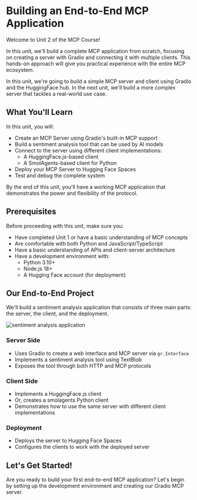 # Building an End-to-End MCP Application

Welcome to Unit 2 of the MCP Course! 

In this unit, we'll build a complete MCP application from scratch, focusing on creating a server with Gradio and connecting it with multiple clients. This hands-on approach will give you practical experience with the entire MCP ecosystem.

<Tip>

In this unit, we're going to build a simple MCP server and client using Gradio and the HuggingFace hub. In the next unit, we'll build a more complex server that tackles a real-world use case.

</Tip>

## What You'll Learn

In this unit, you will:

- Create an MCP Server using Gradio's built-in MCP support
- Build a sentiment analysis tool that can be used by AI models
- Connect to the server using different client implementations:
  - A HuggingFace.js-based client
  - A SmolAgents-based client for Python
- Deploy your MCP Server to Hugging Face Spaces
- Test and debug the complete system

By the end of this unit, you'll have a working MCP application that demonstrates the power and flexibility of the protocol.

## Prerequisites

Before proceeding with this unit, make sure you:

- Have completed Unit 1 or have a basic understanding of MCP concepts
- Are comfortable with both Python and JavaScript/TypeScript
- Have a basic understanding of APIs and client-server architecture
- Have a development environment with:
  - Python 3.10+
  - Node.js 18+
  - A Hugging Face account (for deployment)

## Our End-to-End Project

We'll build a sentiment analysis application that consists of three main parts: the server, the client, and the deployment.

![sentiment analysis application](https://huggingface.co/mcp-course/images/resolve/main/unit2/1.png)

### Server Side

- Uses Gradio to create a web interface and MCP server via `gr.Interface`
- Implements a sentiment analysis tool using TextBlob
- Exposes the tool through both HTTP and MCP protocols

### Client Side

- Implements a HuggingFace.js client
- Or, creates a smolagents Python client
- Demonstrates how to use the same server with different client implementations

### Deployment

- Deploys the server to Hugging Face Spaces
- Configures the clients to work with the deployed server

## Let's Get Started!

Are you ready to build your first end-to-end MCP application? Let's begin by setting up the development environment and creating our Gradio MCP server.